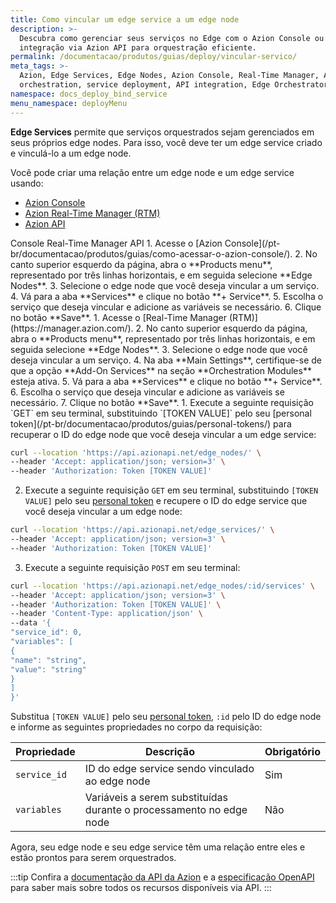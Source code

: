 ```yaml
---
title: Como vincular um edge service a um edge node
description: >-
  Descubra como gerenciar seus serviços no Edge com o Azion Console ou RTM e a
  integração via Azion API para orquestração eficiente.
permalink: /documentacao/produtos/guias/deploy/vincular-servico/
meta_tags: >-
  Azion, Edge Services, Edge Nodes, Azion Console, Real-Time Manager, Azion API,
  orchestration, service deployment, API integration, Edge Orchestrator
namespace: docs_deploy_bind_service
menu_namespace: deployMenu
---
```



<InterfaceNote />

**Edge Services** permite que serviços orquestrados sejam gerenciados em seus próprios edge nodes. Para isso, você deve ter um edge service criado e vinculá-lo a um edge node.

<LinkButton link="/pt-br/documentacao/produtos/guias/deploy/criar-edge-service/" label="ir para o guia de como criar um edge service" severity="secondary" target="_blank" />

Você pode criar uma relação entre um edge node e um edge service usando:

- [Azion Console](/pt-br/documentacao/produtos/guias/como-acessar-o-azion-console/)
- [Azion Real-Time Manager (RTM)](https://manager.azion.com/)
- [Azion API](https://api.azion.com/)

<Tabs client:visible>
    <Fragment slot="tab.console">Console</Fragment>
    <Fragment slot="tab.rtm">Real-Time Manager</Fragment>
    <Fragment slot="tab.api">API</Fragment>

<Fragment slot="panel.console">
1. Acesse o [Azion Console](/pt-br/documentacao/produtos/guias/como-acessar-o-azion-console/).
2. No canto superior esquerdo da página, abra o **Products menu**, representado por três linhas horizontais, e em seguida selecione **Edge Nodes**.
3. Selecione o edge node que você deseja vincular a um serviço.
4. Vá para a aba **Services** e clique no botão **+ Service**.
5. Escolha o serviço que deseja vincular e adicione as variáveis se necessário.
6. Clique no botão **Save**.
</Fragment>

<Fragment slot="panel.rtm">
1. Acesse o [Real-Time Manager (RTM)](https://manager.azion.com/).
2. No canto superior esquerdo da página, abra o **Products menu**, representado por três linhas horizontais, e em seguida selecione **Edge Nodes**.
3. Selecione o edge node que você deseja vincular a um serviço.
4. Na aba **Main Settings**, certifique-se de que a opção **Add-On Services** na seção **Orchestration Modules** esteja ativa.
5. Vá para a aba **Services** e clique no botão **+ Service**.
6. Escolha o serviço que deseja vincular e adicione as variáveis se necessário.
7. Clique no botão **Save**.
</Fragment>

<Fragment slot="panel.api">
1. Execute a seguinte requisição `GET` em seu terminal, substituindo `[TOKEN VALUE]` pelo seu [personal token](/pt-br/documentacao/produtos/guias/personal-tokens/) para recuperar o ID do edge node que você deseja vincular a um edge service:

```bash
curl --location 'https://api.azionapi.net/edge_nodes/' \
--header 'Accept: application/json; version=3' \
--header 'Authorization: Token [TOKEN VALUE]'
```

2. Execute a seguinte requisição `GET` em seu terminal, substituindo `[TOKEN VALUE]` pelo seu [personal token](/pt-br/documentacao/produtos/guias/personal-tokens/) e recupere o ID do edge service que você deseja vincular a um edge node:

```bash
curl --location 'https://api.azionapi.net/edge_services/' \
--header 'Accept: application/json; version=3' \
--header 'Authorization: Token [TOKEN VALUE]'
``` 

3. Execute a seguinte requisição `POST` em seu terminal:

```bash
curl --location 'https://api.azionapi.net/edge_nodes/:id/services' \
--header 'Accept: application/json; version=3' \
--header 'Authorization: Token [TOKEN VALUE]' \
--header 'Content-Type: application/json' \
--data '{
"service_id": 0,
"variables": [
{
"name": "string",
"value": "string"
}
]
}'
```

Substitua `[TOKEN VALUE]` pelo seu [personal token](/pt-br/documentacao/produtos/guias/personal-tokens/), `:id` pelo ID do edge node e informe as seguintes propriedades no corpo da requisição:

| Propriedade | Descrição | Obrigatório | 
| - | - | - | 
| `service_id` | ID do edge service sendo vinculado ao edge node | Sim |
| `variables` | Variáveis a serem substituídas durante o processamento no edge node | Não  |

Agora, seu edge node e seu edge service têm uma relação entre eles e estão prontos para serem orquestrados. 

:::tip
Confira a [documentação da API da Azion](https://api.azion.com/) e a [especificação OpenAPI](https://github.com/aziontech/azionapi-openapi/) para saber mais sobre todos os recursos disponíveis via API.
:::
</Fragment>

</Tabs>
